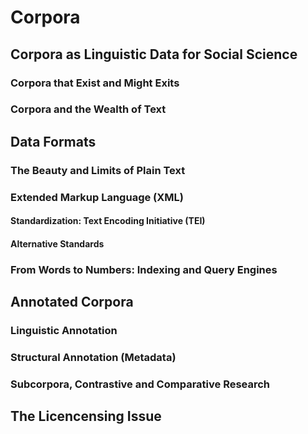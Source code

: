 # Corpora

## Corpora as Linguistic Data for Social Science

### Corpora that Exist and Might Exits

### Corpora and the Wealth of Text


## Data Formats

### The Beauty and Limits of Plain Text

### Extended Markup Language (XML)

#### Standardization: Text Encoding Initiative (TEI)

#### Alternative Standards

### From Words to Numbers: Indexing and Query Engines


## Annotated Corpora

### Linguistic Annotation

### Structural Annotation (Metadata)

### Subcorpora, Contrastive and Comparative Research


## The Licencensing Issue

